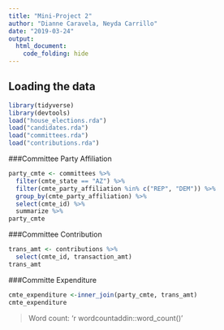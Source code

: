 ```yaml
---
title: "Mini-Project 2"
author: "Dianne Caravela, Neyda Carrillo"
date: "2019-03-24"
output: 
  html_document:
    code_folding: hide
---
```


## Loading the data

```r
library(tidyverse)
library(devtools)
load("house_elections.rda")
load("candidates.rda")
load("committees.rda")
load("contributions.rda")
```

###Committee Party Affiliation 

```r
party_cmte <- committees %>%
  filter(cmte_state == "AZ") %>%
  filter(cmte_party_affiliation %in% c("REP", "DEM")) %>%
  group_by(cmte_party_affiliation) %>%
  select(cmte_id) %>%
  summarize %>% 
party_cmte
```

###Committee Contribution  

```r
trans_amt <- contributions %>%
  select(cmte_id, transaction_amt)
trans_amt
```

###Committe Expenditure

```r
cmte_expenditure <-inner_join(party_cmte, trans_amt)
cmte_expenditure
```

> Word count: 'r wordcountaddin::word_count()'